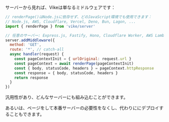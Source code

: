 
サーバーから見れば、Vikeは単なるミドルウェアです：

```js
// renderPage()はNode.jsに依存せず、どのJavaScript環境でも使用できます：
// Node.js, AWS, Cloudflare, Vercel, Deno, Bun, Lagon, ...
import { renderPage } from 'vike/server'

// 任意のサーバー: Express.js, Fastify, Hono, Cloudflare Worker, AWS Lambda Function, ...
server.addMiddleware({
  method: 'GET',
  route: '*', // catch-all
  async handler(request) {
    const pageContextInit = { urlOriginal: request.url }
    const pageContext = await renderPage(pageContextInit)
    const { body, statusCode, headers } = pageContext.httpResponse
    const response = { body, statusCode, headers }
    return response
  }
})
```

汎用性があり、どんなサーバーにも組み込むことができます。

あるいは、ページを<Link text="プリレンダリング" href="/pre-rendering" />して本番サーバーの必要性をなくし、代わりに<Link text="静的ホスト" href="/static-hosts" />にデプロイすることもできます。
